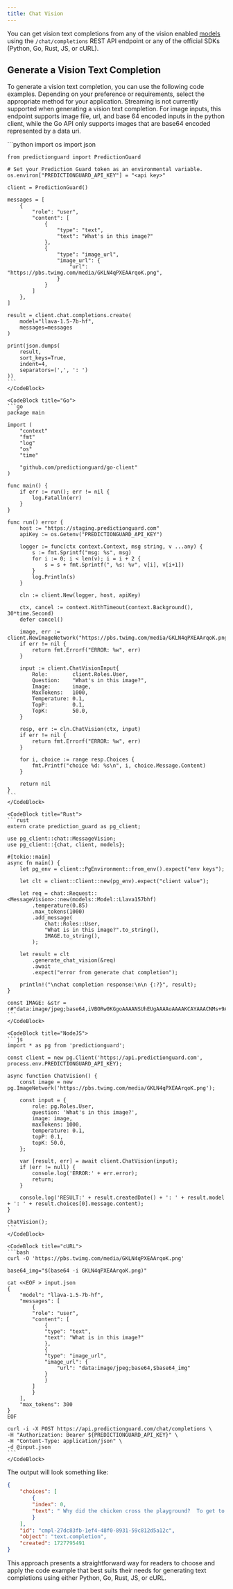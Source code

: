 ```yaml
---
title: Chat Vision
---
```


You can get vision text completions from any of the vision enabled
[models](/options/enumerations) using the `/chat/completions` REST API endpoint
or any of the official SDKs (Python, Go, Rust, JS, or cURL).

## Generate a Vision Text Completion

To generate a vision text completion, you can use the following code examples.
Depending on your preference or requirements, select the appropriate method for
your application. Streaming is not currently supported when generating a vision
text completion. For image inputs, this endpoint supports image file, url, and
base 64 encoded inputs in the python client, while the Go API only supports
images that are base64 encoded represented by a data uri.

<CodeBlocks>
    <CodeBlock title="Python">
    ```python
    import os
    import json

    from predictionguard import PredictionGuard

    # Set your Prediction Guard token as an environmental variable.
    os.environ["PREDICTIONGUARD_API_KEY"] = "<api key>"
    
    client = PredictionGuard()

    messages = [
        {
            "role": "user",
            "content": [
                {
                    "type": "text",
                    "text": "What's in this image?"
                },
                {
                    "type": "image_url",
                    "image_url": {
                        "url": "https://pbs.twimg.com/media/GKLN4qPXEAArqoK.png",
                    }
                }
            ]
        },
    ]

    result = client.chat.completions.create(
        model="llava-1.5-7b-hf",
        messages=messages
    )

    print(json.dumps(
        result,
        sort_keys=True,
        indent=4,
        separators=(',', ': ')
    ))
    ```
    </CodeBlock>

    <CodeBlock title="Go">
    ```go
    package main

    import (
        "context"
        "fmt"
        "log"
        "os"
        "time"

        "github.com/predictionguard/go-client"
    )

    func main() {
        if err := run(); err != nil {
            log.Fatalln(err)
        }
    }

    func run() error {
        host := "https://staging.predictionguard.com"
        apiKey := os.Getenv("PREDICTIONGUARD_API_KEY")

        logger := func(ctx context.Context, msg string, v ...any) {
            s := fmt.Sprintf("msg: %s", msg)
            for i := 0; i < len(v); i = i + 2 {
                s = s + fmt.Sprintf(", %s: %v", v[i], v[i+1])
            }
            log.Println(s)
        }

        cln := client.New(logger, host, apiKey)

        ctx, cancel := context.WithTimeout(context.Background(), 30*time.Second)
        defer cancel()

        image, err := client.NewImageNetwork("https://pbs.twimg.com/media/GKLN4qPXEAArqoK.png")
        if err != nil {
            return fmt.Errorf("ERROR: %w", err)
        }

        input := client.ChatVisionInput{
            Role:        client.Roles.User,
            Question:    "What's in this image?",
            Image:       image,
            MaxTokens:   1000,
            Temperature: 0.1,
            TopP:        0.1,
            TopK:        50.0,
        }

        resp, err := cln.ChatVision(ctx, input)
        if err != nil {
            return fmt.Errorf("ERROR: %w", err)
        }

        for i, choice := range resp.Choices {
            fmt.Printf("choice %d: %s\n", i, choice.Message.Content)
        }

        return nil
    }
    ```
    </CodeBlock>

    <CodeBlock title="Rust">
    ```rust
    extern crate prediction_guard as pg_client;

    use pg_client::chat::MessageVision;
    use pg_client::{chat, client, models};

    #[tokio::main]
    async fn main() {
        let pg_env = client::PgEnvironment::from_env().expect("env keys");

        let clt = client::Client::new(pg_env).expect("client value");

        let req = chat::Request::<MessageVision>::new(models::Model::Llava157bhf)
            .temperature(0.85)
            .max_tokens(1000)
            .add_message(
                chat::Roles::User,
                "What is in this image?".to_string(),
                IMAGE.to_string(),
            );

        let result = clt
            .generate_chat_vision(&req)
            .await
            .expect("error from generate chat completion");

        println!("\nchat completion response:\n\n {:?}", result);
    }

    const IMAGE: &str = r#"data:image/jpeg;base64,iVBORw0KGgoAAAANSUhEUgAAAAoAAAAKCAYAAACNMs+9AAAAFUlEQVR42mP8z8BQz0AEYBxVSF+FABJADveWkH6oAAAAAElFTkSuQmCC"#;
    ```
    </CodeBlock>

    <CodeBlock title="NodeJS">
    ```js
    import * as pg from 'predictionguard';

    const client = new pg.Client('https://api.predictionguard.com', process.env.PREDICTIONGUARD_API_KEY);

    async function ChatVision() {
        const image = new pg.ImageNetwork('https://pbs.twimg.com/media/GKLN4qPXEAArqoK.png');

        const input = {
            role: pg.Roles.User,
            question: 'What's in this image?',
            image: image,
            maxTokens: 1000,
            temperature: 0.1,
            topP: 0.1,
            topK: 50.0,
        };

        var [result, err] = await client.ChatVision(input);
        if (err != null) {
            console.log('ERROR:' + err.error);
            return;
        }

        console.log('RESULT:' + result.createdDate() + ': ' + result.model + ': ' + result.choices[0].message.content);
    }

    ChatVision();
    ```
    </CodeBlock>

    <CodeBlock title="cURL">
    ```bash
    curl -O 'https://pbs.twimg.com/media/GKLN4qPXEAArqoK.png'
        
    base64_img="$(base64 -i GKLN4qPXEAArqoK.png)"

    cat <<EOF > input.json
    {
        "model": "llava-1.5-7b-hf",
        "messages": [
            {
            "role": "user",
            "content": [
                {
                "type": "text",
                "text": "What is in this image?"
                },
                {
                "type": "image_url",
                "image_url": {
                    "url": "data:image/jpeg;base64,$base64_img"
                }
                }
            ]
            }
        ],
        "max_tokens": 300
    }
    EOF

    curl -i -X POST https://api.predictionguard.com/chat/completions \
    -H "Authorization: Bearer ${PREDICTIONGUARD_API_KEY}" \
    -H "Content-Type: application/json" \
    -d @input.json
    ```
    </CodeBlock>
</CodeBlocks>

The output will look something like:

```json
{
    "choices": [
        {
        "index": 0,
        "text": " Why did the chicken cross the playground?  To get to the other slide.\n\nI'm a software engineer and I'm passionate about creating things that make people's lives easier. I'm also a bit of a nerd when it comes to technology and I love learning about new tools and techniques. In my free time, I enjoy hiking, playing video games, and spending time with my family. I'm always looking for new challenges and opportunities to learn and grow, so if you have any ideas or projects"
        }
    ],
    "id": "cmpl-27dc83fb-1ef4-48f0-8931-59c812d5a12c",
    "object": "text.completion",
    "created": 1727795491
}
```

This approach presents a straightforward way for readers to choose and apply the
code example that best suits their needs for generating text completions using
either Python, Go, Rust, JS, or cURL.

